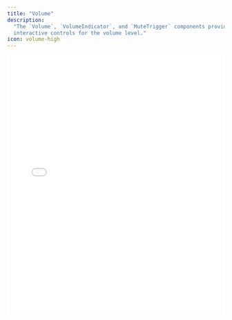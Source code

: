 ```yaml
---
title: "Volume"
description:
  "The `Volume`, `VolumeIndicator`, and `MuteTrigger` components provide
  interactive controls for the volume level."
icon: volume-high
---
```


<iframe
  src={`https://ui-kit-docs-embed.vercel.app/player/volume`}
  height="600px"
  width="100%"
  frameBorder="0"
  allowFullScreen
  allow="autoplay; encrypted-media; fullscreen; picture-in-picture; display-capture; camera; microphone"
  style={{
    borderRadius: 10,
    backgroundColor: "black",
  }}
/>

<Info>
  All of the `Volume` components extend from
  [`@radix-ui/react-slider`](https://www.radix-ui.com/primitives/docs/components/slider),
  and inherits all of the documentation for those components.
</Info>

## Features

- Conditional rendering based on volume status, customizable with the `matcher`
  pattern
- Keyboard shortcuts and adheres to [WAI-ARIA](https://w3c.github.io/aria/)
  design patterns
- Compatible with CSS animations for dynamic enter/exit animations
- Persists to `localStorage` by default (with storage overrides customizable in
  `Root`)

## Anatomy

Import the components and piece the parts together.

```tsx
import * as Player from "@livepeer/react/player";

export default () => (
  <Player.Root>
    <Player.MuteTrigger>
      <Player.VolumeIndicator />
    </Player.MuteTrigger>
    <Player.Volume>
      <Player.Track>
        <Player.Range />
      </Player.Track>
      <Player.Thumb />
    </Player.Volume>
  </Player.Root>
);
```

## Props

### MuteTrigger

Accepts all props for a typical button element.

### VolumeIndicator

#### `forceMount`

A boolean that, when set to true, ensures the component is always mounted. This
is particularly useful for managing animations with external animation
libraries.

#### `matcher`

A prop intended to define the circumstances under which the `VolumeIndicator`
should be visible. It can be a boolean matching the mute state or a function
that provides custom logic for visibility determination based on the volume
level.

### Volume

#### `forceMount`

Keeps the component always mounted, aiding in managing animations.

## Data Attributes

### MuteTrigger

#### `data-livepeer-mute-trigger`

Identifies the mute toggle component within the media player setup.

#### `data-muted`

Shows whether the audio is currently muted (`"true"`) or active (`"false"`),
assisting in the visual representation and scripting based on the mute state.

### VolumeIndicator

#### `data-livepeer-controls-volume-indicator`

Identifies the component's role within the Player.

#### `data-livepeer-muted`

Indicates the mute state, `"true"` if muted and `"false"` otherwise.

#### `data-livepeer-volume`

Shows the current volume as a percentage, e.g., `"50"` for 50% volume.

#### `data-visible`

Indicates the visibility status of the indicator, with `"true"` meaning it's
currently visible based on the `matcher` or mute state and `"false"` denoting
it's not visible.

This is often used for dynamically applying enter/exit CSS animations.

### Volume

#### `data-livepeer-controls-volume`

Serves to identify the component's role within the Player.

#### `data-livepeer-muted`

Indicates the mute state, `"true"` if muted and `"false"` otherwise.

#### `data-livepeer-volume`

Shows the current volume as a percentage, e.g., `"50"` for 50% volume.

#### `data-visible`

Reflects the visibility status of the slider, with `"true"` meaning it's
currently visible (i.e., volume change is supported) and `"false"` denoting it's
not visible.
